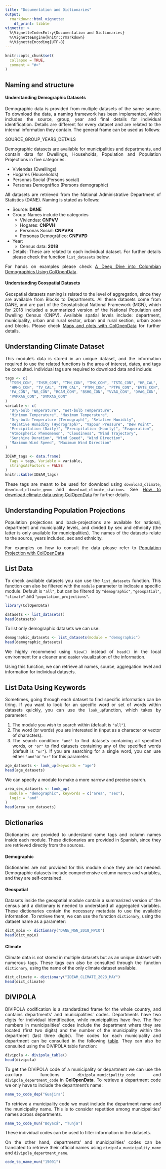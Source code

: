 ```yaml
---
title: "Documentation and Dictionaries"
output: 
  rmarkdown::html_vignette:
    df_print: tibble
vignette: >
  %\VignetteIndexEntry{Documentation and Dictionaries}
  %\VignetteEngine{knitr::rmarkdown}
  %\VignetteEncoding{UTF-8}
---
```


```r
knitr::opts_chunk$set(
  collapse = TRUE,
  comment = "#>"
)
```

## Naming and structure

#### Understanding Demographic Datasets

::: {style="text-align: justify;"}
Demographic data is provided from multiple datasets of the same source. To download the data, a naming framework has been implemented, which includes the source, group, year and final details for individual identification. Details are different for every dataset and are related to the internal information they contain. The general frame can be used as follows:
:::

::: {.alert .alert-info}
SOURCE_GROUP_YEARS_DETAILS
:::

::: {style="text-align: justify;"}
Demographic datasets are available for municipalities and departments, and contain data for Dwellings, Households, Population and Population Projections in five categories.

-   Viviendas (Dwellings)
-   Hogares (Households)
-   Personas Social (Persons social)
-   Personas Demográfico (Persons demographic)

All datasets are retrieved from the National Administrative Department of Statistics (DANE). Naming is stated as follows:

-   Source: **DANE**
-   Group: Names include the categories
    -   Viviendas: **CNPVV**
    -   Hogares: **CNPVH**
    -   Personas Social: **CNPVPS**
    -   Personas Demográfico: **CNPVPD**
-   Year:
    -   Census data: **2018**
-   Details: These are related to each individual dataset. For further details please check the function `list_datasets` below.
:::

::: {style="text-align: justify;"}
For hands on examples please check [A Deep Dive into Colombian Demographics Using ColOpenData](https://epiverse-trace.github.io/ColOpenData/articles/demographic_data.html).
:::

#### Understanding Geospatial Datasets

::: {style="text-align: justify;"}
Geospatial datasets naming is related to the level of aggregation, since they are available from Blocks to Departments. All these datasets come from DANE, and are part of the Geostatistical National Framework (MGN), which for 2018 included a summarized version of the National Population and Dwelling Census (CNPV). Available spatial levels include: department, municipality, urban and rural sector, urban and rural section, urban zone and blocks. Please check [Maps and plots with ColOpenData](https://epiverse-trace.github.io/ColOpenData/articles/geospatial_data.html) for further details.
:::

## Understanding Climate Dataset

::: {style="text-align: justify;"}
This module's data is stored in an unique dataset, and the information required to use the related functions is the area of interest, dates, and tags be consulted. Individual tags are required to download data and include:
:::

```r
tags <- c(
  "TSSM_CON", "THSM_CON", "TMN_CON", "TMX_CON", "TSTG_CON", "HR_CAL",
  "HRHG_CON", "TV_CAL", "TPR_CAL", "PTPM_CON", "PTPG_CON", "EVTE_CON",
  "FA_CON", "NB_CON", "RCAM_CON", "BSHG_CON", "VVAG_CON", "DVAG_CON",
  "VVMXAG_CON", "DVMXAG_CON"
)
variable <- c(
  "Dry-bulb Temperature", "Wet-bulb Temperature",
  "Minimum Temperature", "Maximum Temperature",
  "Dry-bulb Temperature (Termograph)", "Relative Humidity",
  "Relative Humidity (Hydrograph)", "Vapour Pressure", "Dew Point",
  "Precipitation (Daily)", "Precipitation (Hourly)", "Evaporation",
  "Atmospheric Phenomenon", "Cloudiness", "Wind Trajectory",
  "Sunshine Duration", "Wind Speed", "Wind Direction",
  "Maximum Wind Speed", "Maximum Wind Direction"
)

IDEAM_tags <- data.frame(
  Tags = tags, Variable = variable,
  stringsAsFactors = FALSE
)
knitr::kable(IDEAM_tags)
```

::: {style="text-align: justify;"}
These tags are meant to be used for download using `download_climate`, `download_climate_geom` and `download_climate_stations`. See [How to download climate data using ColOpenData](https://epiverse-trace.github.io/ColOpenData/articles/climate_data.html) for further details.
:::

## Understanding Population Projections

::: {style="text-align: justify;"}
Population projections and back-projections are available for national, department and municipality levels, and divided by sex and ethnicity (the latter is only available for municipalities). The names of the datasets relate to the source, years included, sex and ethnicity.

For examples on how to consult the data please refer to [Population Projection with ColOpenData](https://epiverse-trace.github.io/ColOpenData/articles/population_projections.html)
:::

## List Data

::: {style="text-align: justify;"}
To check available datasets you can use the `list_datasets` function. This function can also be filtered with the `module` parameter to indicate a specific module. Default is `"all"`, but can be filtered by `"demographic"`, `"geospatial"`, `"climate"` and `"population_projections"`.
:::

```r
library(ColOpenData)
```

```r
datasets <- list_datasets()
head(datasets)
```

To list only demographic datasets we can use:

```r
demographic_datasets <- list_datasets(module = "demographic")
head(demographic_datasets)
```

::: {style="text-align: justify;"}
We highly recommend using `View()` instead of `head()` in the local environment for a cleaner and easier visualization of the information.

Using this function, we can retrieve all names, source, aggregation level and information for individual datasets.
:::

## List Data Using Keywords

::: {style="text-align: justify;"}
Sometimes, going through each dataset to find specific information can be tiring. If you want to look for an specific word or set of words within datasets quickly, you can use the `look_up`function, which takes by parameter:

1.  The module you wish to search within (default is `"all"`).
2.  The word (or words) you are interested in (input as a character or vector of characters).
3.  The search condition: `"and"` to find datasets containing all specified words, or `"or"` to find datasets containing any of the specified words (default is `"or"`). If you are searching for a single word, you can use either `"and"`or `"or"` for this parameter.
:::

```r
age_datasets <- look_up(keywords = "age")
head(age_datasets)
```

We can specify a module to make a more narrow and precise search.

```r
area_sex_datasets <- look_up(
  module = "demographic", keywords = c("area", "sex"),
  logic = "and"
)
head(area_sex_datasets)
```

## Dictionaries

::: {style="text-align: justify;"}
Dictionaries are provided to understand some tags and column names inside each module. These dictionaries are provided in Spanish, since they are retrieved directly from the sources.
:::

#### Demographic

::: {style="text-align: justify;"}
Dictionaries are not provided for this module since they are not needed. Demographic datasets include comprehensive column names and variables, and they are self-contained.
:::

#### Geospatial

::: {style="text-align: justify;"}
Datasets inside the geospatial module contain a summarized version of the census and a dictionary is needed to understand all aggregated variables. These dictionaries contain the necessary metadata to use the available information. To retrieve them, we can use the function `dictionary`, using the dataset name as a parameter:
:::

```r
dict_mpio <- dictionary("DANE_MGN_2018_MPIO")
head(dict_mpio)
```

#### Climate

::: {style="text-align: justify;"}
Climate data is not stored in multiple datasets but as an unique dataset with numerous tags. These tags can also be consulted through the function `dictionary`, using the name of the only climate dataset available.
:::

```r
dict_climate <- dictionary("IDEAM_CLIMATE_2023_MAY")
head(dict_climate)
```

## DIVIPOLA

::: {style="text-align: justify;"}
DIVIPOLA codification is a standardized frame for the whole country, and contains departments' and municipalities' codes. Departments have two digits for individual identification, while municipalities have five. The five numbers in municipalities' codes include the department where they are located (first two digits) and the number of the municipality within the department (last three digits). The codes for each municipality and department can be consulted in the following [table](https://www.datos.gov.co/widgets/gdxc-w37w). They can also be consulted using the DIVIPOLA table function:
:::

```r
divipola <- divipola_table()
head(divipola)
```

::: {style="text-align: justify;"}
To get the DIVIPOLA code of a municipality or department we can use the auxiliary functions `divipola_municipality_code` and `divipola_department_code` in **ColOpenData**. To retrieve a department code we only have to include the department's name:
:::

```r
name_to_code_dep("Guajira")
```

::: {style="text-align: justify;"}
To retrieve a municipality code we must include the department name and the municipality name. This is to consider repetition among municipalities' names across departments.
:::

```r
name_to_code_mun("Boyacá", "Tunja")
```

::: {style="text-align: justify;"}
These individual codes can be used to filter information in the datasets.

On the other hand, departments' and municipalities' codes can be translated to retrieve their official names using `divipola_municipality_name` and `divipola_department_name`.
:::

```r
code_to_name_mun("15001")
```
